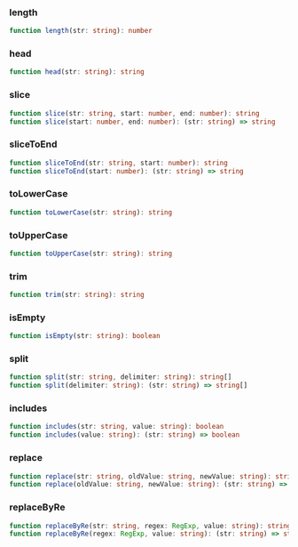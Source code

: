 ### length

```ts
function length(str: string): number
```

### head

```ts
function head(str: string): string
```

### slice

```ts
function slice(str: string, start: number, end: number): string
function slice(start: number, end: number): (str: string) => string
```

### sliceToEnd

```ts
function sliceToEnd(str: string, start: number): string
function sliceToEnd(start: number): (str: string) => string
```

### toLowerCase

```ts
function toLowerCase(str: string): string
```

### toUpperCase

```ts
function toUpperCase(str: string): string
```

### trim

```ts
function trim(str: string): string
```

### isEmpty

```ts
function isEmpty(str: string): boolean
```

### split

```ts
function split(str: string, delimiter: string): string[]
function split(delimiter: string): (str: string) => string[]
```

### includes

```ts
function includes(str: string, value: string): boolean
function includes(value: string): (str: string) => boolean
```

### replace

```ts
function replace(str: string, oldValue: string, newValue: string): string
function replace(oldValue: string, newValue: string): (str: string) => string
```

### replaceByRe

```ts
function replaceByRe(str: string, regex: RegExp, value: string): string
function replaceByRe(regex: RegExp, value: string): (str: string) => string
```